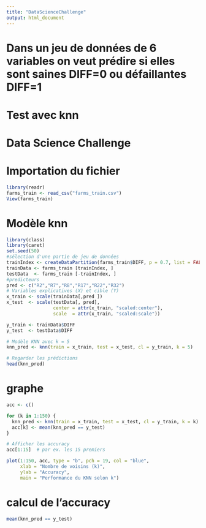 ```yaml
---
title: "DataScienceChallenge"
output: html_document
---
```

# Dans un jeu de données de 6 variables on veut prédire si elles sont saines DIFF=0 ou défaillantes DIFF=1
# Test avec knn 
# Data Science Challenge

# Importation du fichier

```r
library(readr)
farms_train <- read_csv("farms_train.csv")
View(farms_train)
```

# Modèle knn

```r
library(class)
library(caret)
set.seed(50)
#sélection d'une partie de jeu de données 
trainIndex <- createDataPartition(farms_train$DIFF, p = 0.7, list = FALSE)
trainData <- farms_train [trainIndex, ]
testData  <- farms_train [-trainIndex, ]
#predicteurs
pred <- c("R2","R7","R8","R17","R22","R32")
# Variables explicatives (X) et cible (Y)
x_train <- scale(trainData[,pred ])
x_test  <- scale(testData[, pred],
                 center = attr(x_train, "scaled:center"),
                 scale  = attr(x_train, "scaled:scale"))

y_train <- trainData$DIFF
y_test  <- testData$DIFF

# Modèle KNN avec k = 5
knn_pred <- knn(train = x_train, test = x_test, cl = y_train, k = 5)

# Regarder les prédictions
head(knn_pred)


```

# graphe

```r
acc <- c()

for (k in 1:150) {
  knn_pred <- knn(train = x_train, test = x_test, cl = y_train, k = k)
  acc[k] <- mean(knn_pred == y_test)  
}

# Afficher les accuracy
acc[1:15]  # par ex. les 15 premiers

plot(1:150, acc, type = "b", pch = 19, col = "blue",
     xlab = "Nombre de voisins (k)",
     ylab = "Accuracy",
     main = "Performance du KNN selon k")
```

# calcul de l'accuracy

```r
mean(knn_pred == y_test)

```